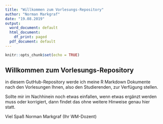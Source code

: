 ```yaml
---
title: "Willkommen zum Vorlesungs-Repository"
author: "Norman Markgraf"
date: "19.08.2019"
output:
  word_document: default
  html_document:
    df_print: paged
  pdf_document: default
---
```


```r
knitr::opts_chunk$set(echo = TRUE)
```

## Willkommen zum Vorlesungs-Repository

in diesem GutHub-Repository werde ich meine R Markdown Dokumente nach den Vorlesungen Ihnen, also den Studierenden, zur Verfügung stellen.

Sollte mir im Nachhinein noch etwas einfallen,  wenn etwas ergänzt werden muss oder korrigiert, dann findet das ohne weitere Hinweise genau hier statt.

Viel Spaß
Norman Markgraf
(Ihr WM-Dozent)